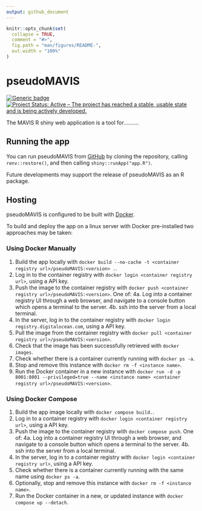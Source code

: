 ```yaml
---
output: github_document
---
```


<!-- README.md is generated from README.Rmd. Please edit that file -->

```r
knitr::opts_chunk$set(
  collapse = TRUE,
  comment = "#>",
  fig.path = "man/figures/README-",
  out.width = "100%"
)
```

# pseudoMAVIS

<!-- badges: start -->
[![Generic badge](https://img.shields.io/badge/Version-0.95-green.svg)]()
[![Project Status: Active – The project has reached a stable, usable state and is being actively developed.](https://www.repostatus.org/badges/latest/active.svg)](https://www.repostatus.org/#active)
<!-- badges: end -->

The MAVIS R shiny web application is a tool for..........

## Running the app

You can run pseudoMAVIS from [GitHub](https://github.com/ZekeMarshall/pseudoMAVIS) by cloning the 
repository, calling `renv::restore()`, and then calling `shiny::runApp("app.R")`.

Future developments may support the release of pseudoMAVIS as an R package.

## Hosting

pseudoMAVIS is configured to be built with [Docker](https://www.docker.com/).

To build and deploy the app on a linux server with Docker pre-installed two approaches may be taken:

### Using Docker Manually

1. Build the app locally with `docker build --no-cache -t <container registry url>/pseudoMAVIS:<version> .`.
2. Log in to the container registry with `docker login <container registry url>`, using a API key.
3. Push the image to the container registry with `docker push <container registry url>/pseudoMAVIS:<version>`.
One of:
4a. Log into a container registry UI through a web browser, and navigate to a console button which opens a terminal to the server.
4b. ssh into the server from a local terminal.
5. In the server, log in to the container registry with `docker login registry.digitalocean.com`, using a API key.
6. Pull the image from the container registry with `docker pull <container registry url>/pseudoMAVIS:<version>`.
7. Check that the image has been successfully retrieved with `docker images`.
8. Check whether there is a container currently running with `docker ps -a`.
9. Stop and remove this instance with `docker rm -f <instance name>`.
9. Run the Docker container in a new instance with `docker run -d -p 8001:8001 --privileged=true --name <instance name> <container registry url>/pseudoMAVIS:<version>`.

### Using Docker Compose

1. Build the app image locally with `docker compose build.`.
2. Log in to a container registry with `docker login <container registry url>`, using a API key.
3. Push the image to the container registry with `docker compose push`.
One of:
4a. Log into a container registry UI through a web browser, and navigate to a console button which opens a terminal to the server.
4b. ssh into the server from a local terminal.
5. In the server, log in to a container registry with `docker login <container registry url>`, using a API key.
6. Check whether there is a container currently running with the same name using `docker ps -a`.
7. Optionally, stop and remove this instance with `docker rm -f <instance name>`.
8. Run the Docker container in a new, or updated instance with `docker compose up --detach`.
